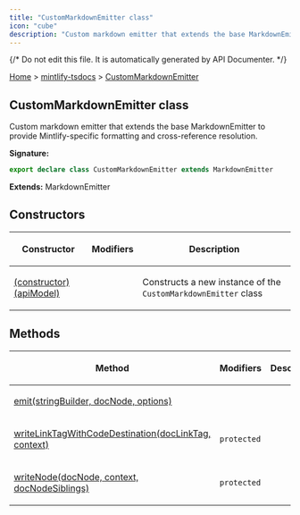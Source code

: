 ```yaml
---
title: "CustomMarkdownEmitter class"
icon: "cube"
description: "Custom markdown emitter that extends the base MarkdownEmitter to provide Mintlify-specific formatting and cross-reference resolution."
---
```

{/* Do not edit this file. It is automatically generated by API Documenter. */}

[Home](./index.mdx) &gt; [mintlify-tsdocs](./mintlify-tsdocs.mdx) &gt; [CustomMarkdownEmitter](./mintlify-tsdocs.custommarkdownemitter.mdx)

## CustomMarkdownEmitter class

Custom markdown emitter that extends the base MarkdownEmitter to provide Mintlify-specific formatting and cross-reference resolution.

**Signature:**

```typescript
export declare class CustomMarkdownEmitter extends MarkdownEmitter 
```
**Extends:** MarkdownEmitter

## Constructors

<table><thead><tr><th>

Constructor


</th><th>

Modifiers


</th><th>

Description


</th></tr></thead>
<tbody><tr><td>

[(constructor)(apiModel)](./mintlify-tsdocs.custommarkdownemitter._constructor_.mdx)


</td><td>


</td><td>

Constructs a new instance of the `CustomMarkdownEmitter` class


</td></tr>
</tbody></table>

## Methods

<table><thead><tr><th>

Method


</th><th>

Modifiers


</th><th>

Description


</th></tr></thead>
<tbody><tr><td>

[emit(stringBuilder, docNode, options)](./mintlify-tsdocs.custommarkdownemitter.emit.mdx)


</td><td>


</td><td>


</td></tr>
<tr><td>

[writeLinkTagWithCodeDestination(docLinkTag, context)](./mintlify-tsdocs.custommarkdownemitter.writelinktagwithcodedestination.mdx)


</td><td>

`protected`


</td><td>



</td></tr>
<tr><td>

[writeNode(docNode, context, docNodeSiblings)](./mintlify-tsdocs.custommarkdownemitter.writenode.mdx)


</td><td>

`protected`


</td><td>



</td></tr>
</tbody></table>

